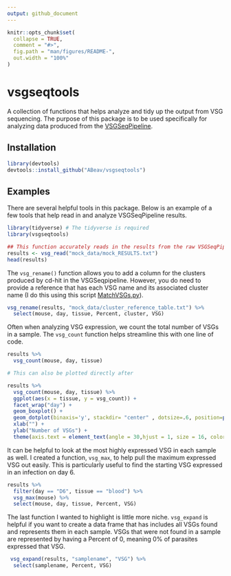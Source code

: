 ```yaml
---
output: github_document
---
```


<!-- README.md is generated from README.Rmd. Please edit that file -->

```r
knitr::opts_chunk$set(
  collapse = TRUE,
  comment = "#>",
  fig.path = "man/figures/README-",
  out.width = "100%"
)
```

# vsgseqtools

<!-- badges: start -->
<!-- badges: end -->

A collection of functions that helps analyze and tidy up the output from VSG sequencing. The purpose of this package is to be used specifically for analyzing data produced from the [VSGSeqPipeline](https://github.com/mugnierlab/VSGSeqPipeline). 

## Installation

``` r
library(devtools)
devtools::install_github("ABeav/vsgseqtools")
```

## Examples

There are several helpful tools in this package. Below is an example of a few tools that help read in and analyze VSGSeqPipeline results. 

```r
library(tidyverse) # The tidyverse is required
library(vsgseqtools)

## This function accurately reads in the results from the raw VSGSeqPipeline output
results <- vsg_read("mock_data/mock_RESULTS.txt")
head(results)
```

The `vsg_rename()` function allows you to add a column for the clusters produced by cd-hit in the VSGSeqpipeline. However, you do need to provide a reference that has each VSG name and its associated cluster name (I do this using this script [MatchVSGs.py](additional_resources/)).

```r
vsg_rename(results, "mock_data/cluster_reference_table.txt") %>%
  select(mouse, day, tissue, Percent, cluster, VSG)
```

Often when analyzing VSG expression, we count the total number of VSGs in a sample. The `vsg_count` function helps streamline this with one line of code. 

```r
results %>%
  vsg_count(mouse, day, tissue) 

# This can also be plotted directly after

results %>%
  vsg_count(mouse, day, tissue) %>%
  ggplot(aes(x = tissue, y = vsg_count)) + 
  facet_wrap("day") +
  geom_boxplot() +
  geom_dotplot(binaxis='y', stackdir= "center" , dotsize=.6, position=position_dodge(.75)) +
  xlab("") +
  ylab("Number of VSGs") +
  theme(axis.text = element_text(angle = 30,hjust = 1, size = 16, color = 'black'))
```

It can be helpful to look at the most highly expressed VSG in each sample as well. I created a function, `vsg_max`, to help pull the maximum expressed VSG out easily. This is particularly useful to find the starting VSG expressed in an infection on day 6. 

```r
results %>%
  filter(day == "D6", tissue == "blood") %>%
  vsg_max(mouse) %>% 
  select(mouse, day, tissue, Percent, VSG)
```

The last function I wanted to highlight is little more niche. `vsg_expand` is helpful if you want to create a data frame that has includes all VSGs found and represents them in each sample. VSGs that were not found in a sample are represented by having a Percent of 0, meaning 0% of parasites expressed that VSG. 

```r
 vsg_expand(results, "samplename", "VSG") %>%
  select(samplename, Percent, VSG)
```


